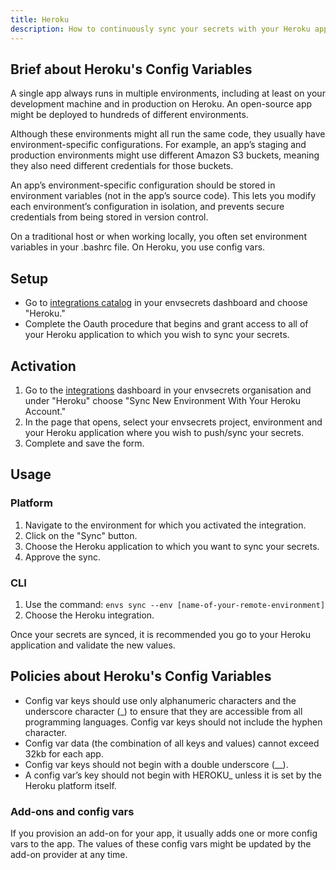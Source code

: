 ```yaml
---
title: Heroku
description: How to continuously sync your secrets with your Heroku application.
---
```


## Brief about Heroku's Config Variables

A single app always runs in multiple environments, including at least on your development machine and in production on Heroku. An open-source app might be deployed to hundreds of different environments.

Although these environments might all run the same code, they usually have environment-specific configurations. For example, an app’s staging and production environments might use different Amazon S3 buckets, meaning they also need different credentials for those buckets.

An app’s environment-specific configuration should be stored in environment variables (not in the app’s source code). This lets you modify each environment’s configuration in isolation, and prevents secure credentials from being stored in version control.

On a traditional host or when working locally, you often set environment variables in your .bashrc file. On Heroku, you use config vars.

## Setup

- Go to [integrations catalog](https://app.envsecrets.com/integrations/catalog) in your envsecrets dashboard and choose "Heroku."
- Complete the Oauth procedure that begins and grant access to all of your Heroku application to which you wish to sync your secrets. 

## Activation

1. Go to the [integrations](https://app.envsecrets.com/integrations) dashboard in your envsecrets organisation and under "Heroku" choose "Sync New Environment With Your Heroku Account."
1. In the page that opens, select your envsecrets project, environment and your Heroku application where you wish to push/sync your secrets.
1. Complete and save the form.

## Usage

### Platform

1. Navigate to the environment for which you activated the integration.
1. Click on the "Sync" button.
1. Choose the Heroku application to which you want to sync your secrets.
1. Approve the sync.

### CLI

1. Use the command: `envs sync --env [name-of-your-remote-environment]`
1. Choose the Heroku integration.

<Tip>

Once your secrets are synced, it is recommended you go to your Heroku application and validate the new values.

</Tip>

## Policies about Heroku's Config Variables

- Config var keys should use only alphanumeric characters and the underscore character (_) to ensure that they are accessible from all programming languages. Config var keys should not include the hyphen character.
- Config var data (the combination of all keys and values) cannot exceed 32kb for each app.
- Config var keys should not begin with a double underscore (__).
- A config var’s key should not begin with HEROKU_ unless it is set by the Heroku platform itself.

### Add-ons and config vars

If you provision an add-on for your app, it usually adds one or more config vars to the app. The values of these config vars might be updated by the add-on provider at any time.